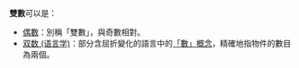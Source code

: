 '''雙數'''可以是：
*[[奇偶性_(数学)|偶數]]：別稱「雙數」，與奇數相對。
*[[双数_(语言学)|双数 (语言学)]]：部分含屈折變化的語言中的[[数_(语法)|「數」概念]]，精確地指物件的數目為兩個。
{{disambig|Cat=二字作品消歧义}}